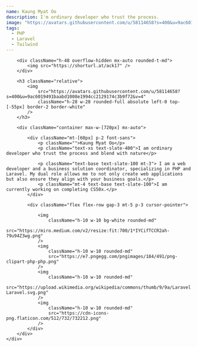 ```yaml
---
name: Kaung Myat Oo
description: I'm ordinary developer who trust the process.
image: "https://avatars.githubusercontent.com/u/58114658?s=400&u=9ac6019491baabd1008e1994cc2129174c3b9f72&v=4"
tags:
  - PHP
  - Laravel
  - Tailwind
---
```

<div className="w-5/5 mx-auto">
    <div className="w-8/12 h-auto bg-violet-950 rounded-md mx-auto">

        <div className="h-48 overflow-hidden mx-auto rounded-t-md">
            <img src="https://shorturl.at/ack17" />
        </div>

        <h3 className="relative">
            <img
                src="https://avatars.githubusercontent.com/u/58114658?s=400&u=9ac6019491baabd1008e1994cc2129174c3b9f72&v=4"
                className="h-28 w-28 rounded-full absolute left-0 top-[-55px] border-2 border-white"
            />
        </h3>

        <div className="container max-w-[720px] mx-auto">

            <div className="mt-[60px] p-2 font-sans">
                <p className="">Kaung Myat Oo</p>
                <p className="text-xs text-slate-400">I am ordinary developer who trust the process and blend with nature</p>
                
                <p className="text-base text-slate-100 mt-3"> I am a web developer and a business solution coordinator, specializing in PHP and Laravel. My dual role allows me to not only create web applications but also ensure they align with your business goals.</p>
                <p className="mt-4 text-base text-slate-100">I am currently working on completing CS50x.</p>
            </div>

            <div className="flex flex-row gap-3 mt-5 p-3 cursor-pointer">
            
                <img
                    className="h-10 w-10 bg-white rounded-md"
                    src="https://miro.medium.com/v2/resize:fit:700/1*IYCifTCCR2ah-79u94Z3wg.png"
                />
                <img
                    className="h-10 w-10 rounded-md"
                    src="https://e7.pngegg.com/pngimages/184/491/png-clipart-php-php.png"
                />
                <img
                    className="h-10 w-10 rounded-md"
                    src="https://upload.wikimedia.org/wikipedia/commons/thumb/9/9a/Laravel.svg/985px-Laravel.svg.png"
                />
                <img
                    className="h-10 w-10 rounded-md"
                    src="https://cdn-icons-png.flaticon.com/512/732/732212.png"
                />
            </div>
        </div>
    </div>
</div>
